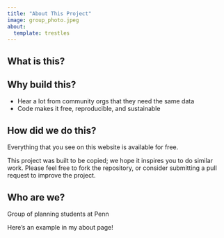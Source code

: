 ---
title: "About This Project"
image: group_photo.jpeg
about:
  template: trestles
---

## What is this?

## Why build this?
- Hear a lot from community orgs that they need the same data
- Code makes it free, reproducible, and sustainable

## How did we do this?
Everything that you see on this website is available for free.

This project was built to be copied; we hope it inspires you to do similar work. Please feel free to fork the repository, or consider submitting a pull request to improve the project.


## Who are we?
Group of planning students at Penn


Here's an example in my about page!